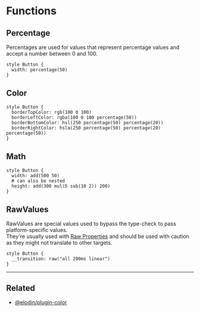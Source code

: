 

# Functions

## Percentage

Percentages are used for values that represent percentage values and accept a number between 0 and 100.

```elodin name=button.elo
style Button {
  width: percentage(50)
}
```

## Color

```elodin name=button.elo
style Button {
  borderTopColor: rgb(100 0 100)
  borderLeftColor: rgba(100 0 100 percentage(50))
  borderBottomColor: hsl(250 percentage(50) percentage(20))
  borderRightColor: hsla(250 percentage(50) percentage(20) percentage(50))
}
```

## Math

```elodin name=button.elo
style Button {
  width: add(500 50)
  # can also be nested
  height: add(300 mul(5 sub(10 2)) 200)
}
```

## RawValues

RawValues are special values used to bypass the type-check to pass platform-specific values.<br />
They're usually used with [Raw Properties](/docs/language/styles#raw-properties) and should be used with caution as they might not translate to other targets.

```elodin name=button.elo
style Button {
  __transition: raw("all 200ms linear")
}
```

---

## Related

- [@elodin/plugin-color](/docs/plugins/color)
